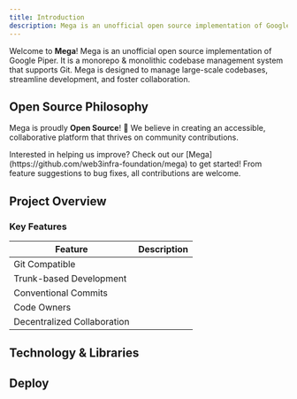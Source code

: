 ```yaml
---
title: Introduction
description: Mega is an unofficial open source implementation of Google Piper. It is a monorepo & monolithic codebase management system that supports Git. Mega is designed to manage large-scale codebases, streamline development, and foster collaboration.
---
```


Welcome to **Mega**! Mega is an unofficial open source implementation of Google Piper. It is a monorepo & monolithic codebase management system that supports Git. Mega is designed to manage large-scale codebases, streamline development, and foster collaboration.

##  Open Source Philosophy

Mega is proudly **Open Source**! 🎉 We believe in creating an accessible, collaborative platform that thrives on community contributions.

<Note title="Contribute">
 Interested in helping us improve? Check out our [Mega](https://github.com/web3infra-foundation/mega) to get started! From feature suggestions to bug fixes, all contributions are welcome.
</Note>

## Project Overview

### Key Features

| **Feature**                   | **Description**                                          |
|-------------------------------|----------------------------------------------------------|
| Git Compatible                |                                                          |
| Trunk-based Development       |                                                          |
| Conventional Commits          |                                                          |
| Code Owners                   |                                                          |
| Decentralized Collaboration   |                                                          |

## Technology & Libraries

## Deploy
